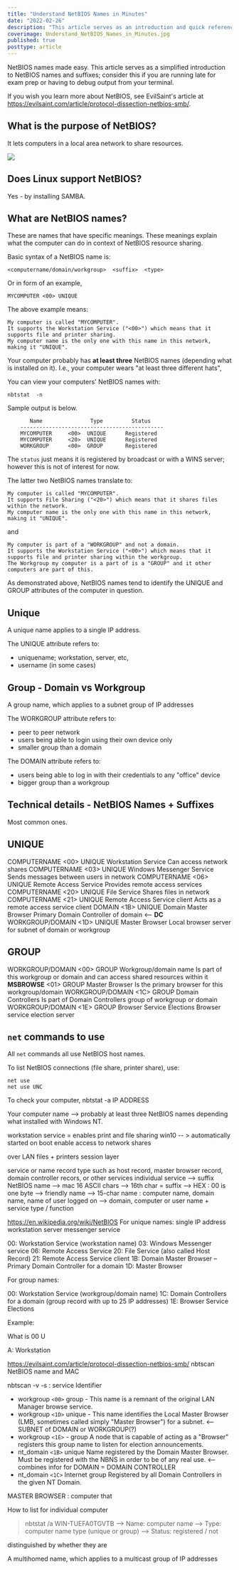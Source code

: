 ```yaml
---
title: "Understand NetBIOS Names in Minutes"
date: "2022-02-26"
description: "This article serves as an introduction and quick reference to NetBIOS names"
coverimage: Understand_NetBIOS_Names_in_Minutes.jpg
published: true
posttype: article
---
```


NetBIOS names made easy. This article serves as a simplified introduction to NetBIOS names and suffixes; consider this if you are running late for exam prep or having to debug output from your terminal.

If you wish you learn more about NetBIOS, see EvilSaint's article at https://evilsaint.com/article/protocol-dissection-netbios-smb/.

## What is the purpose of NetBIOS?

It lets computers in a local area network to share resources.

![](832745c2-95cc-45f6-a712-56f0da41b6e4.png)

## Does Linux support NetBIOS?

Yes - by installing SAMBA. 

## What are NetBIOS names?

These are names that have specific meanings. These meanings explain what the computer can do in context of NetBIOS resource sharing. 

Basic syntax of a NetBIOS name is:

```
<computername/domain/workgroup>  <suffix>  <type>
```

Or in form of an example,

```
MYCOMPUTER <00> UNIQUE
```

The above example means:

```
My computer is called "MYCOMPUTER". 
It supports the Workstation Service ("<00>") which means that it supports file and printer sharing.
My computer name is the only one with this name in this network, making it "UNIQUE".
```

Your computer probably has <b>at least three</b> NetBIOS names (depending what is installed on it). I.e., your computer wears "at least three different hats",  

You can view your computers' NetBIOS names with:

```
nbtstat  -n
```

Sample output is below.

```
       Name               Type         Status
    ---------------------------------------------
    MYCOMPUTER     <00>  UNIQUE      Registered
    MYCOMPUTER     <20>  UNIQUE      Registered
    WORKGROUP      <00>  GROUP       Registered
```

The `status` just means it is registered by broadcast or with a WINS server; however this is not of interest for now.

The latter two NetBIOS names translate to:

```
My computer is called "MYCOMPUTER". 
It supports File Sharing ("<20>") which means that it shares files within the network. 
My computer name is the only one with this name in this network, making it "UNIQUE".
```

and

```
My computer is part of a "WORKGROUP" and not a domain. 
It supports the Workstation Service ("<00>") which means that it supports file and printer sharing within the workgroup. 
The Workgroup my computer is a part of is a "GROUP" and it other computers are part of this.
```

As demonstrated above, NetBIOS names tend to identify the UNIQUE and GROUP attributes of the computer in question. 

## Unique

A unique name applies to a single IP address.

The UNIQUE attribute refers to:

* uniquename; workstation, server, etc,
* username (in some cases)

## Group - Domain vs Workgroup

A group name, which applies to a subnet group of IP addresses

The WORKGROUP attribute refers to:

* peer to peer network
* users being able to login using their own device only
* smaller group than a domain

The DOMAIN attribute refers to:

* users being able to log in with their credentials to any "office" device
* bigger group than a workgroup

## Technical details - NetBIOS Names + Suffixes

Most common ones.

UNIQUE
------
COMPUTERNAME		<00>  UNIQUE	Workstation Service			Can access network shares
COMPUTERNAME		<03>  UNIQUE        Windows Messenger Service		Sends messages between users in network
COMPUTERNAME		<06>  UNIQUE	Remote Access Service                    Provides remote access services			
COMPUTERNAME		<20>  UNIQUE	File Service					Shares files in network
COMPUTERNAME		<21>  UNIQUE	Remote Access Service client		Acts as a remote access service client
DOMAIN				<1B>  UNIQUE	Domain Master Browser			Primary Domain Controller of domain <-- <b>DC</b>
WORKGROUP/DOMAIN	<1D>  UNIQUE	Master Browser				Local browser server for subnet of domain or workgroup

GROUP
-----
WORKGROUP/DOMAIN         <00>  GROUP  	Workgroup/domain name	Is part of this workgroup or domain and can access shared resources within it
__MSBROWSE__			<01>  GROUP		Master Browser			Is the primary browser for this workgroup/domain
WORKGROUP/DOMAIN     	<1C>  GROUP		Domain Controllers 		Is part of Domain Controllers group of workgroup or domain	
WORKGROUP/DOMAIN     	<1E>  GROUP		Browser Service Elections	Browser service election server


## `net` commands to use

All `net` commands all use NetBIOS host names.

To list NetBIOS connections (file share, printer share), use:

```
net use 
net use UNC
```



To check your computer, 
nbtstat -a IP ADDRESS

Your computer name --> probably at least three NetBIOS names depending what installed with Windows NT.

workstation service = enables print and file sharing 
win10 -- > automatically started on boot
enable access to network shares

over LAN
files + printers 
session layer

service or name record type such as host record, master browser record, domain controller recors, or other services
individual service --> suffix
NetBIOS name --> mac 16 ASCII chars --> 16th char = suffix
    --> HEX : 00 is one byte
--> friendly name --> 15-char name : computer name, domain name, name of user logged on
--> domain, computer or user name + service type / function





https://en.wikipedia.org/wiki/NetBIOS
For unique names:
single IP address
workstation
server
messenger service

00: Workstation Service (workstation name)
03: Windows Messenger service
06: Remote Access Service
20: File Service (also called Host Record)
21: Remote Access Service client
1B: Domain Master Browser – Primary Domain Controller for a domain
1D: Master Browser

For group names:

00: Workstation Service (workgroup/domain name)
1C: Domain Controllers for a domain (group record with up to 25 IP addresses)
1E: Browser Service Elections


Example:

What is 
<computername> 00 U

A: Workstation 

https://evilsaint.com/article/protocol-dissection-netbios-smb/
nbtscan <ip-range> 
	NetBIOS name and MAC

nbtscan -v -s : <ip-range>
	service Identifier

* workgroup `<00>` group - This name is a remnant of the original LAN Manager browse service.
* workgroup `<1D>` unique - This name identifies the Local Master Browser (LMB, sometimes called simply "Master Browser") for a subnet. <-- SUBNET of DOMAIN or WORKGROUP(?)
* workgroup `<1E>` -  group A node that is capable of acting as a "Browser" registers this group name to listen for election announcements.
* nt_domain `<1B>` unique Name registered by the Domain Master Browser. Must be registered with the NBNS in order to be of any real use. <-- combines infor for DOMAIN = DOMAIN CONTROLLER
* nt_domain `<1C>` Internet group Registered by all Domain Controllers in the given NT Domain.

MASTER BROWSER : computer that 


How to list for individual computer
> nbtstat /a WIN-TUEFA0TGVTB
--> Name: computer name
--> Type: computer name type (unique or group)
--> Status: registered / not

 distinguished by whether they are


A multihomed name, which applies to a multicast group of IP addresses

